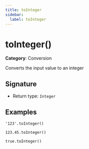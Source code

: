 ```yaml
---
title: toInteger
sidebar:
  label: toInteger
---
```


# toInteger()

**Category**: Conversion

Converts the input value to an integer

## Signature

- Return type: `Integer`

## Examples

```fhirpath
'123'.toInteger()
```

```fhirpath
123.45.toInteger()
```

```fhirpath
true.toInteger()
```

